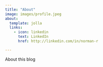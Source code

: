 ```yaml
---
title: "About"
image: images/profile.jpeg
about:
  template: jolla
  links:
    - icon: linkedin
      text: LinkedIn
      href: http://linkedin.com/in/norman-r

---
```


About this blog
